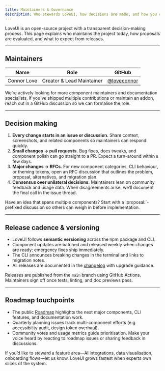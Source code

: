 ```yaml
---
title: Maintainers & Governance
description: Who stewards LoveUI, how decisions are made, and how you can influence the roadmap.
---
```


LoveUI is an open-source project with a transparent decision-making process. This page explains who maintains the project today, how proposals are evaluated, and what to expect from releases.

---

## Maintainers

| Name | Role | GitHub |
| --- | --- | --- |
| Connor Love | Creator & Lead Maintainer | [@loveconnor](https://github.com/loveconnor) |

We’re actively looking for more component maintainers and documentation specialists. If you’ve shipped multiple contributions or maintain an addon, reach out in a GitHub discussion so we can formalise the role.

---

## Decision making

1. **Every change starts in an issue or discussion.** Share context, screenshots, and related components so maintainers can respond quickly.
2. **Small changes → pull requests.** Bug fixes, docs tweaks, and component polish can go straight to a PR. Expect a turn-around within a few days.
3. **Major changes → RFCs.** For new component categories, CLI behaviour, or theming tokens, open an RFC discussion that outlines the problem, proposal, alternatives, and migration plan.
4. **Consensus over unilateral decisions.** Maintainers lean on community feedback and usage data. When disagreements arise, we’ll document the final call in the issue thread.

<Callout type="info">
Have an idea that spans multiple components? Start with a `proposal:`-prefixed discussion so others can weigh in before implementation.
</Callout>

---

## Release cadence & versioning

- LoveUI follows **semantic versioning** across the npm package and CLI.
- Component updates are batched and released weekly when changes are ready; emergency fixes ship immediately.
- The CLI announces breaking changes in the terminal and links to migration notes.
- All releases are documented in the [changelog](/docs/versioning) with upgrade guidance.

Releases are published from the `main` branch using GitHub Actions. Maintainers sign off once tests, linting, and doc previews pass.

---

## Roadmap touchpoints

- The public [Roadmap](/docs/roadmap) highlights the next major components, CLI features, and documentation work.
- Quarterly planning issues track multi-component efforts (e.g. accessibility audit, design token overhaul).
- Community votes and usage metrics guide prioritisation. Make your voice heard by reacting to roadmap issues or sharing feedback in discussions.

If you’d like to steward a feature area—AI integrations, data visualisation, onboarding flows—let us know. LoveUI grows fastest when experts own slices of the system.
